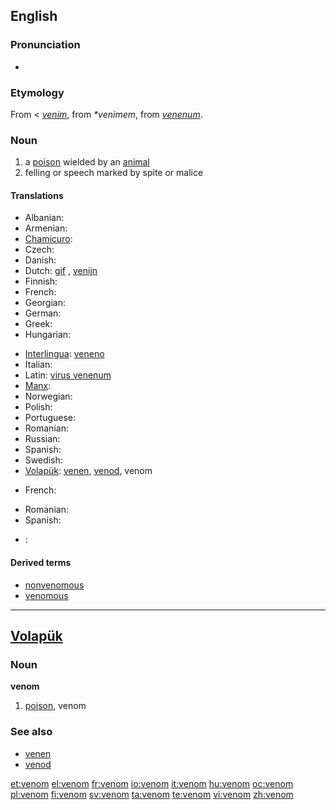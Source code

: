 {{wikipedia|dab=venom (disambiguation)|Venom}}
==English==

===Pronunciation===
* {{audio|en-us-venom.ogg|Audio (US)}}

===Etymology===
From {{etyl|xno}} < {{etyl|fro}} ''[[venim]]'', from {{VL.}} ''*venimem'', from {{etyl|la}} ''[[venenum]]''.

===Noun===
{{wikipedia}}
{{en-noun}}

# a [[poison]] wielded by an [[animal]]
# felling or speech marked by spite or malice

====Translations====
{{trans-top|poison}}
* Albanian: {{t-|sq|helm|xs=Albanian}}
* Armenian: {{t-|hy|թույն|tr=t'uyn|sc=Armn|xs=Armenian}}
* [[Chamicuro]]: {{tø|ccc|solima}}
* Czech: {{t+|cs|jed|m}}
* Danish: {{t+|da|gift|m}}
* Dutch: [[gif]] {{n}}, [[venijn]] {{n}}
* Finnish: {{t+|fi|myrkky}}
* French: {{t+|fr|venin|m}}
* Georgian: {{t-|ka|შხამი|tr=šxami|xs=Georgian}}
* German: {{t+|de|Gift}}
* Greek: {{t+|el|δηλητήριο|n|sc=Grek}}
* Hungarian: {{t+|hu|méreg}}
{{trans-mid}}
* [[Interlingua]]: [[veneno]]
* Italian: {{t+|it|veleno}}
* Latin: [[virus venenum]]
* [[Manx]]: {{t-|gv|nieu|xs=Manx}}
* Norwegian: {{t+|no|gift|m}}
* Polish: {{t+|pl|jad|m}}
* Portuguese: {{t+|pt|veneno|m}}
* Romanian: {{t-|ro|venin|n}}
* Russian: {{t+|ru|яд|tr=jad|sc=Cyrl}}
* Spanish: {{t+|es|veneno}}
* Swedish: {{t+|sv|gift|c}}
* [[Volapük]]: [[venen]], [[venod]], venom
{{trans-bottom}}

{{trans-top|(''figurative'') malice}}
* French: {{t+|fr|venin|m}}
{{trans-mid}}
* Romanian: {{t-|ro|venin|n}}
* Spanish: {{t-|es|malicia}}
{{trans-bottom}}

{{checktrans-top}}
* {{ttbc|Ukrainian}}: {{t|uk|отрутa|f|sc=Cyrl|xs=Ukrainian}}
{{trans-bottom}}

====Derived terms====
* [[nonvenomous]]
* [[venomous]]

----

==[[Volapük]]==

===Noun===
'''venom'''

# [[poison]], venom

===See also===
* [[venen]]
* [[venod]]

[[et:venom]]
[[el:venom]]
[[fr:venom]]
[[io:venom]]
[[it:venom]]
[[hu:venom]]
[[oc:venom]]
[[pl:venom]]
[[fi:venom]]
[[sv:venom]]
[[ta:venom]]
[[te:venom]]
[[vi:venom]]
[[zh:venom]]